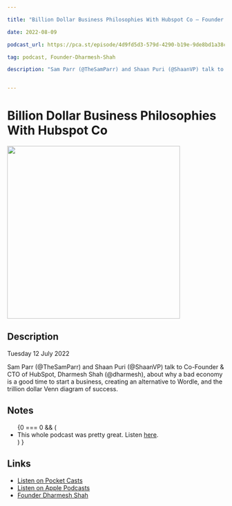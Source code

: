 ```yaml
---

title: "Billion Dollar Business Philosophies With Hubspot Co — Founder Dharmesh Shah"

date: 2022-08-09

podcast_url: https://pca.st/episode/4d9fd5d3-579d-4290-b19e-9de8bd1a38cf

tag: podcast, Founder-Dharmesh-Shah

description: "Sam Parr (@TheSamParr) and Shaan Puri (@ShaanVP) talk to Co-Founder & CTO of HubSpot, Dharmesh Shah (@dharmesh), about why a bad economy is a good time to start a business, creating an alternative to Wordle, and the trillion dollar Venn diagram of success."


---
```



# Billion Dollar Business Philosophies With Hubspot Co
<div style={{display: "flex", justifyContent: "center"}}>
    <Image src="https://static.pocketcasts.com/discover/images/400/fe0ff0a0-7a39-0137-f268-1d245fc5f9cf.jpg" width="400" height="400" />
</div>


## Description

Tuesday 12 July 2022

Sam Parr (@TheSamParr) and Shaan Puri (@ShaanVP) talk to Co-Founder & CTO of HubSpot, Dharmesh Shah (@dharmesh), about why a bad economy is a good time to start a business, creating an alternative to Wordle, and the trillion dollar Venn diagram of success.

## Notes

<ul id="notes">
{0 === 0 && (<li>This whole podcast was pretty great. Listen <a href="https://pca.st/episode/4d9fd5d3-579d-4290-b19e-9de8bd1a38cf">here</a>.</li>) } 
</ul><span id="end" />
    

## Links

- [Listen on Pocket Casts](https://pca.st/episode/4d9fd5d3-579d-4290-b19e-9de8bd1a38cf)
- [Listen on Apple Podcasts](https://podcasts.apple.com/us/podcast/feed/id1469759170)
- [Founder Dharmesh Shah](https://www.mfmpod.com/)
  